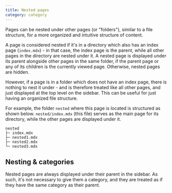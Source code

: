 ```yaml
---
title: Nested pages
category: category
---
```


Pages can be nested under other pages (or "folders"), similar to a file structure, for a more organized and intuitive structure of content.

A page is considered nested if it's in a directory which also has an index page (`index.mdx`) - in that case, the index page is the parent, while all other pages in the directory are nested under it. A nested page is displayed under its parent alongside other pages in the same folder, if the parent page or any of its children is the currently viewed page. Otherwise, nested pages are hidden.

However, if a page is in a folder which does not have an index page, there is nothing to nest it under - and is therefore treated like all other pages, and just displayed at the top level on the sidebar. This can be useful for just having an organized file structure.

For example, the folder `nested` where this page is located is structured as shown below. `nested/index.mdx` (this file) serves as the main page for its directory, while the other pages are displayed under it.

```
nested
├─ index.mdx
├─ nested1.mdx
├─ nested2.mdx
└─ nested3.mdx
```

## Nesting & categories

Nested pages are always displayed under their parent in the sidebar. As such, it's not necessary to give them a category, and they are treated as if they have the same category as their parent.
